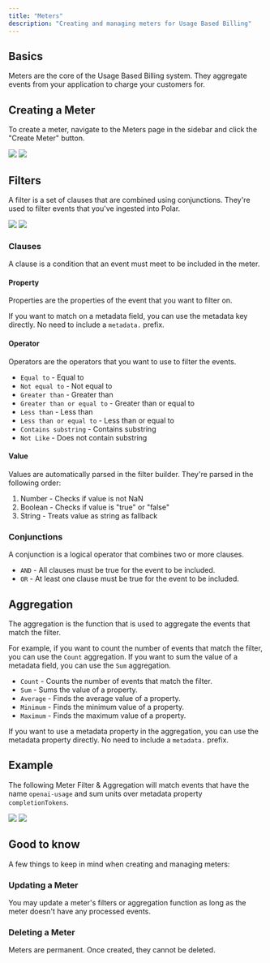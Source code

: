 ```yaml
---
title: "Meters"
description: "Creating and managing meters for Usage Based Billing"
---
```


## Basics

Meters are the core of the Usage Based Billing system. They aggregate events from your application to charge your customers for.

## Creating a Meter

To create a meter, navigate to the Meters page in the sidebar and click the "Create Meter" button.

<img
  className="block dark:hidden"
  src="/assets/features/usage/create-meter.light.png"
/>
<img
  className="hidden dark:block"
  src="/assets/features/usage/create-meter.dark.png"
/>

## Filters

A filter is a set of clauses that are combined using conjunctions. They're used to filter events that you've ingested into Polar.

<img
  className="block dark:hidden"
  src="/assets/features/usage/filter.light.png"
/>
<img
  className="hidden dark:block"
  src="/assets/features/usage/filter.dark.png"
/>

### Clauses

A clause is a condition that an event must meet to be included in the meter.

#### Property

Properties are the properties of the event that you want to filter on.

If you want to match on a metadata field, you can use the metadata key directly. No need to include a `metadata.` prefix.

#### Operator

Operators are the operators that you want to use to filter the events.

- `Equal to` - Equal to
- `Not equal to` - Not equal to
- `Greater than` - Greater than
- `Greater than or equal to` - Greater than or equal to
- `Less than` - Less than
- `Less than or equal to` - Less than or equal to
- `Contains substring` - Contains substring
- `Not Like` - Does not contain substring

#### Value

Values are automatically parsed in the filter builder. They're parsed in the following order:

1. Number - Checks if value is not NaN
2. Boolean - Checks if value is "true" or "false"
3. String - Treats value as string as fallback

### Conjunctions

A conjunction is a logical operator that combines two or more clauses.

- `AND` - All clauses must be true for the event to be included.
- `OR` - At least one clause must be true for the event to be included.

## Aggregation

The aggregation is the function that is used to aggregate the events that match the filter.

For example, if you want to count the number of events that match the filter, you can use the `Count` aggregation. If you want to sum the value of a metadata field, you can use the `Sum` aggregation.

- `Count` - Counts the number of events that match the filter.
- `Sum` - Sums the value of a property.
- `Average` - Finds the average value of a property.
- `Minimum` - Finds the minimum value of a property.
- `Maximum` - Finds the maximum value of a property.

If you want to use a metadata property in the aggregation, you can use the metadata property directly. No need to include a `metadata.` prefix.

## Example

The following Meter Filter & Aggregation will match events that have the name `openai-usage` and sum units over metadata property `completionTokens`.

<img
  className="block dark:hidden"
  src="/assets/features/usage/meter.light.png"
/>
<img
  className="hidden dark:block"
  src="/assets/features/usage/meter.dark.png"
/>

## Good to know

A few things to keep in mind when creating and managing meters:

### Updating a Meter

You may update a meter's filters or aggregation function as long as the meter doesn't have any processed events.

### Deleting a Meter

Meters are permanent. Once created, they cannot be deleted.
